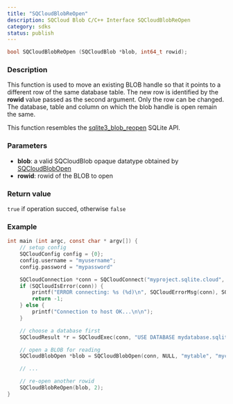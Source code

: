 ```yaml
---
title: "SQCloudBlobReOpen"
description: SQCloud Blob C/C++ Interface SQCloudBlobReOpen
category: sdks
status: publish
---
```


```c
bool SQCloudBlobReOpen (SQCloudBlob *blob, int64_t rowid);
```

### Description
This function is used to move an existing BLOB handle so that it points to a different row of the same database table. The new row is identified by the **rowid** value passed as the second argument. Only the row can be changed. The database, table and column on which the blob handle is open remain the same.

This function resembles the [sqlite3_blob_reopen](https://www.sqlite.org/c3ref/blob_reopen.html) SQLite API. 

### Parameters
* **blob**: a valid SQCloudBlob opaque datatype obtained by [SQCloudBlobOpen](/docs/sqlite-cloud/sdks/c/sqcloudblobopen)
* **rowid**: rowid of the BLOB to open


### Return value
`true` if operation succed, otherwise `false`

### Example
```c
int main (int argc, const char * argv[]) {
    // setup config
    SQCloudConfig config = {0};
    config.username = "myusername";
    config.password = "mypassword"

    SQCloudConnection *conn = SQCloudConnect("myproject.sqlite.cloud", SQCLOUD_DEFAULT_PORT, &config);
    if (SQCloudIsError(conn)) {
        printf("ERROR connecting: %s (%d)\n", SQCloudErrorMsg(conn), SQCloudErrorCode(conn));
        return -1;
    } else {
        printf("Connection to host OK...\n\n");
    }

    // choose a database first
    SQCloudResult *r = SQCloudExec(conn, "USE DATABASE mydatabase.sqlite;");

    // open a BLOB for reading
    SQCloudBlobOpen *blob = SQCloudBlobOpen(conn, NULL, "mytable", "mycolumn", 1, 0);

    // ...

    // re-open another rowid
    SQCloudBlobReOpen(blob, 2);
}
```